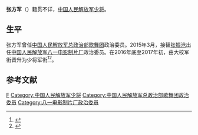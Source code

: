 '''张方军'''（{{bd|？|||}}）籍贯不详，[[中国人民解放军少将|中国人民解放军少将]]。

==生平==
张方军曾任[[中国人民解放军总政治部歌舞团|中国人民解放军总政治部歌舞团]]政治委员。2015年3月，接替[[张振沧|张振沧]]出任[[中国人民解放军八一电影制片厂|中国人民解放军八一电影制片厂]]政治委员。在2016年底至2017年初，由大校军衔晋升为少将军衔<ref>{{Cite web |url = http://news.qq.com/a/20150519/051808.htm |title = 刘景智任总政歌舞团政委 前任张方军调任八一厂 |author =  |date = 2015-05-19 |publisher = 腾讯 |language =  |accessdate =  |quote =  |archive-date = 2019-05-27 |archive-url = https://web.archive.org/web/20190527043112/https://news.qq.com/a/20150519/051808.htm }}</ref><ref>{{Cite web |url = http://www.thepaper.cn/newsDetail_forward_1632163 |title = 八一电影制片厂政委张方军已晋升少将军衔 |author =  |date = 2017-03-05 |publisher = 澎湃新闻 |language =  |accessdate =  |quote =  |archive-date = 2019-05-19 |archive-url = https://web.archive.org/web/20190519035357/http://www.thepaper.cn/newsDetail_forward_1632163 }}</ref>。

==参考文献==
{{Reflist|2}}

{{军事小作品}}
{{DEFAULTSORT:Zhang张}}
[[Category:张姓|F]]
[[Category:中国人民解放军少将|Category:中国人民解放军少将]]
[[Category:中国人民解放军总政治部歌舞团政治委员|Category:中国人民解放军总政治部歌舞团政治委员]]
[[Category:八一电影制片厂政治委员|Category:八一电影制片厂政治委员]]